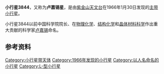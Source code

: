 {{Infobox Planet  
| name = 3844 Lujiaxi 
| image = 
| caption = 
| discovery=yes | physical_characteristics = yes | bgcolour=#FFFFC0
| discovery_ref = 
| discoverer = [[紫金山天文台|紫金山天文台]]
| discovery_site = [[南京|南京]]
| discovered =  1966年1月30日
| mp_name = 3844
| alt_names = 1966 BZ
| named_after = [[卢嘉锡|卢嘉锡]]
| mp_category=[[小行星带|主带]]
| orbit_ref = <ref>[http://ssd.jpl.nasa.gov/sbdb.cgi?sstr=3844+Lujiaxi 3844 Lujiaxi (1966 BZ)]</ref>
| epoch = 2011年8月27日
| semimajor=
| perihelion=2.4499878[[天文单位|AU]]
| aphelion= 2.7323774AU
| eccentricity =0.1033494
| period = 1649.7170460[[日|地球日]] 
| inclination=3.83123[[角度|°]]
| asc_node=138.04229°
| arg_peri=228.47137°
| mean_anomaly=157.70958°
| avg_speed=
 | dimensions=
 | mass=
 | density=
 | surface_grav=
 | escape_velocity=
 | rotation= 
 | spectral_type=[[L-型小行星|L]]
 | magnitude=11.8	
 | abs_magnitude=
 | albedo= 
 | single_temperature=
}}
'''小行星3844'''，又称为'''卢嘉锡星'''，是由[[紫金山天文台|紫金山天文台]]在1966年1月30日发现的[[小行星带|主带]][[小行星|小行星]]。

小行星3844以前中国科学院院长、在[[物理化学|物理化学]]、[[结构化学|结构化学]]和[[晶体材料科学|晶体材料科学]]作出重大贡献的科学家[[卢嘉锡|卢嘉锡]]命名。

== 参考资料 ==
{{Reflist}}

{{Minor Planet Number|(3843)[[小行星3843|小行星3843]]|(3845)[[小行星3845|小行星3845]]}}

[[Category:小行星带天体|Category:小行星带天体]]
[[Category:1966年发现的小行星|Category:1966年发现的小行星]]
[[Category:以人名命名的小行星|Category:以人名命名的小行星]]
[[Category:L-型小行星|Category:L-型小行星]]